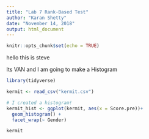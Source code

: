 ```yaml
---
title: "Lab 7 Rank-Based Test"
author: "Karan Shetty"
date: "November 14, 2018"
output: html_document
---
```


```r
knitr::opts_chunk$set(echo = TRUE)
```

hello this is steve


Its VAN and I am going to make a Histogram 
```r

library(tidyverse)

kermit <- read_csv("kermit.csv")

# I created a histogram!
kermit_hist <- ggplot(kermit, aes(x = Score.pre))+
  geom_histogram() +
  facet_wrap(~ Gender)

kermit

```



